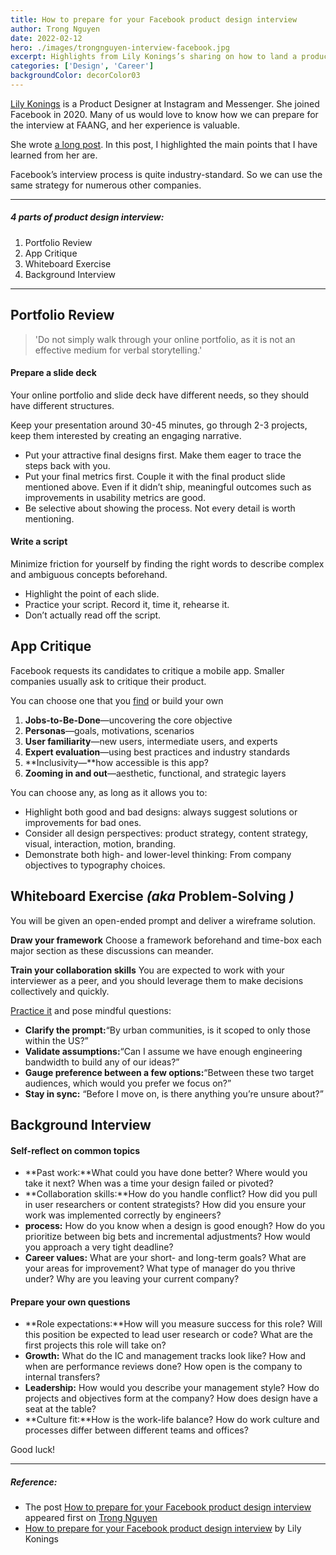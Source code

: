 ```yaml
---
title: How to prepare for your Facebook product design interview
author: Trong Nguyen
date: 2022-02-12
hero: ./images/trongnguyen-interview-facebook.jpg
excerpt: Highlights from Lily Konings’s sharing on how to land a product design job at Facebook
categories: ['Design', 'Career']
backgroundColor: decorColor03
---
```



[Lily Konings](https://twitter.com/lilykonings) is a Product Designer at Instagram and Messenger. She joined Facebook in 2020. Many of us would love to know how we can prepare for the interview at FAANG, and her experience is valuable.

She wrote [a long post](https://uxdesign.cc/how-to-prepare-for-your-facebook-product-design-interview-f80ab9e8f6fb). In this post, I highlighted the main points that I have learned from her are.

Facebook’s interview process is quite industry-standard. So we can use the same strategy for numerous other companies.

---

##### 4 parts of product design interview:
1. Portfolio Review
2. App Critique
3. Whiteboard Exercise
4. Background Interview

---

## Portfolio **Review**

> 'Do not simply walk through your online portfolio, as it is not an effective medium for verbal storytelling.'

#### Prepare a slide deck

Your online portfolio and slide deck have different needs, so they should have different structures.

Keep your presentation around 30-45 minutes, go through 2-3 projects, keep them interested by creating an engaging narrative.

* Put your attractive final designs first. Make them eager to trace the steps back with you.
* Put your final metrics first. Couple it with the final product slide mentioned above. Even if it didn’t ship,  meaningful outcomes such as improvements in usability metrics are good.
* Be selective about showing the process. Not every detail is worth mentioning.

#### Write a script
Minimize friction for yourself by finding the right words to describe complex and ambiguous concepts beforehand.

- Highlight the point of each slide.
- Practice your script. Record it, time it, rehearse it.
- Don’t actually read off the script.

## App **Critique**
Facebook requests its candidates to critique a mobile app. Smaller companies usually ask to critique their product.

You can choose one that you [find](https://uxdesign.cc/acing-the-app-critique-product-design-interview-260ca71e8d22) or build your own

1. **Jobs-to-Be-Done**—uncovering the core objective
2. **Personas**—goals, motivations, scenarios
3. **User familiarity**—new users, intermediate users, and experts
4. **Expert evaluation**—using best practices and industry standards
5. **Inclusivity—**how accessible is this app?
6. **Zooming in and out**—aesthetic, functional, and strategic layers

You can choose any, as long as it allows you to:
- Highlight both good and bad designs: always suggest solutions or improvements for bad ones.
- Consider all design perspectives: product strategy, content strategy, visual, interaction, motion, branding.
- Demonstrate both high- and lower-level thinking: From company objectives to typography choices.

## Whiteboard Exercise *(aka* **Problem-Solving** *)*

You will be given an open-ended prompt and deliver a wireframe solution.

**Draw your framework**
Choose a framework beforehand and time-box each major section as these discussions can meander.

**Train your collaboration skills**
You are expected to work with your interviewer as a peer, and you should leverage them to make decisions collectively and quickly.

[Practice it](https://designercize.com) and pose mindful questions:

* **Clarify the prompt:**“By urban communities, is it scoped to only those within the US?”
* **Validate assumptions:**“Can I assume we have enough engineering bandwidth to build any of our ideas?”
* **Gauge preference between a few options:**“Between these two target audiences, which would you prefer we focus on?”
* **Stay in sync:** “Before I move on, is there anything you’re unsure about?”

## Background **Interview**
#### Self-reflect on common topics
* **Past work:**What could you have done better? Where would you take it next? When was a time your design failed or pivoted?
* **Collaboration skills:**How do you handle conflict? How did you pull in user researchers or content strategists? How did you ensure your work was implemented correctly by engineers?
* **process:** How do you know when a design is good enough? How do you prioritize between big bets and incremental adjustments? How would you approach a very tight deadline?
* **Career values:** What are your short- and long-term goals? What are your areas for improvement? What type of manager do you thrive under? Why are you leaving your current company?


#### Prepare your own questions
* **Role expectations:**How will you measure success for this role? Will this position be expected to lead user research or code? What are the first projects this role will take on?
* **Growth:** What do the IC and management tracks look like? How and when are performance reviews done? How open is the company to internal transfers?
* **Leadership:** How would you describe your management style? How do projects and objectives form at the company? How does design have a seat at the table?
* **Culture fit:**How is the work-life balance? How do work culture and processes differ between different teams and offices?

Good luck!

---

##### Reference:
- The post [How to prepare for your Facebook product design interview](https://trongnguyen.co/how-to-prepare-for-your-facebook-product-design-interview) appeared first on [Trong Nguyen](https://trongnguyen.co)
- [How to prepare for your Facebook product design interview](https://uxdesign.cc/how-to-prepare-for-your-facebook-product-design-interview-f80ab9e8f6fb) by Lily Konings
